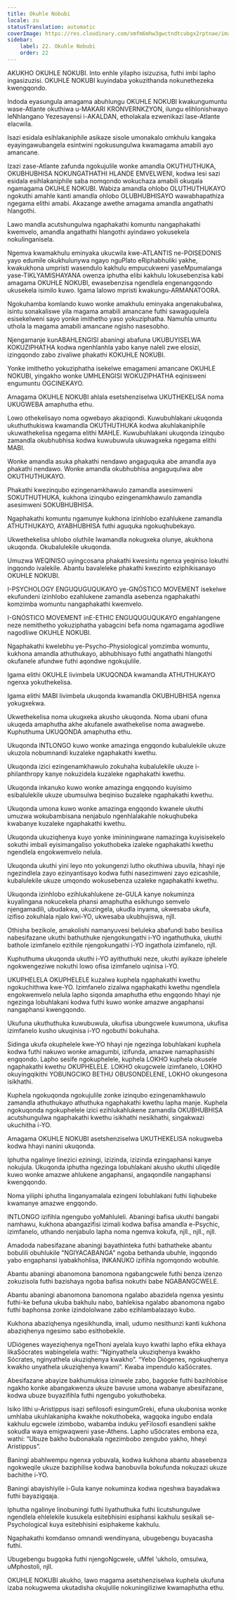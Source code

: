 ```yaml
---
title: Okuhle Nobubi
locale: zu
statusTranslation: automatic
coverImage: https://res.cloudinary.com/xmfm6mhw3gwctndtcubgx2rptnae/image/upload/v1740337243/small_cover_educacion_fundamental_a051170f1c.webp
sidebar:
    label: 22. Okuhle Nobubi
    order: 22
---
```

AKUKHO OKUHLE NOKUBI. Into enhle yilapho isizuzisa, futhi imbi lapho ingasizuzisi. OKUHLE NOKUBI kuyindaba yokuzithanda nokunethezeka kwengqondo.

Indoda eyasungula amagama abuhlungu OKUHLE NOKUBI kwakungumuntu wase-Atlante okuthiwa u-MAKARI KRONVERNKZYON, ilungu elihlonishwayo leNhlangano Yezesayensi i-AKALDAN, etholakala ezwenikazi lase-Atlante elacwila.

Isazi esidala esihlakaniphile asikaze sisole umonakalo omkhulu kangaka eyayingawubangela esintwini ngokusungulwa kwamagama amabili ayo amancane.

Izazi zase-Atlante zafunda ngokujulile wonke amandla OKUTHUTHUKA, OKUBHUBHISA NOKUNGATHATHI HLANDE EMVELWENI, kodwa lesi sazi esidala esihlakaniphile saba nomqondo wokuchaza amabili okuqala ngamagama OKUHLE NOKUBI. Wabiza amandla ohlobo OLUTHUTHUKAYO ngokuthi amahle kanti amandla ohlobo OLUBHUBHISAYO wawabhapathiza ngegama elithi amabi. Akazange awethe amagama amandla angathathi hlangothi.

Lawo mandla acutshungulwa ngaphakathi komuntu nangaphakathi kwemvelo, amandla angathathi hlangothi ayindawo yokusekela nokulinganisela.

Ngemva kwamakhulu eminyaka ukucwila kwe-ATLANTIS ne-POISEDONIS yayo edumile okukhulunywa ngayo nguPlato eRiphabhuliki yakhe, kwakukhona umpristi wasendulo kakhulu empucukweni yaseMpumalanga yase-TIKLYAMISHAYANA owenza iphutha elibi kakhulu lokusebenzisa kabi amagama OKUHLE NOKUBI, ewasebenzisa ngendlela engenangqondo ukusekela isimilo kuwo. Igama lalowo mpristi kwakungu-ARMANATOORA.

Ngokuhamba komlando kuwo wonke amakhulu eminyaka angenakubalwa, isintu sonakaliswe yila magama amabili amancane futhi sawaguqulela esisekelweni sayo yonke imithetho yaso yokuziphatha. Namuhla umuntu uthola la magama amabili amancane ngisho nasesobho.

Njengamanje kunABAHLENGISI abaningi abafuna UKUBUYISELWA KOKUZIPHATHA kodwa ngenhlanhla yabo kanye naleli zwe elosizi, izingqondo zabo zivaliwe phakathi KOKUHLE NOKUBI.

Yonke imithetho yokuziphatha isekelwe emagameni amancane OKUHLE NOKUBI, yingakho wonke UMHLENGISI WOKUZIPHATHA eqinisweni engumuntu OGCINEKAYO.

Amagama OKUHLE NOKUBI ahlala esetshenziselwa UKUTHEKELISA noma UKUGWEBA amaphutha ethu.

Lowo othekelisayo noma ogwebayo akaziqondi. Kuwubuhlakani ukuqonda ukuthuthukiswa kwamandla OKUTHUTHUKA kodwa akuhlakaniphile ukuwathekelisa ngegama elithi MAHLE. Kuwubuhlakani ukuqonda izinqubo zamandla okubhubhisa kodwa kuwubuwula ukuwagxeka ngegama elithi MABI.

Wonke amandla asuka phakathi nendawo angaguquka abe amandla aya phakathi nendawo. Wonke amandla okubhubhisa angaguqulwa abe OKUTHUTHUKAYO.

Phakathi kwezinqubo ezingenamkhawulo zamandla asesimweni SOKUTHUTHUKA, kukhona izinqubo ezingenamkhawulo zamandla asesimweni SOKUBHUBHISA.

Ngaphakathi komuntu ngamunye kukhona izinhlobo ezahlukene zamandla ATHUTHUKAYO, AYABHUBHISA futhi aguquka ngokuqhubekayo.

Ukwethekelisa uhlobo oluthile lwamandla nokugxeka olunye, akukhona ukuqonda. Okubalulekile ukuqonda.

Umuzwa WEQINISO uyingcosana phakathi kwesintu ngenxa yeqiniso lokuthi ingqondo ivalekile. Abantu bavaleleke phakathi kwezinto eziphikisanayo OKUHLE NOKUBI.

I-PSYCHOLOGY ENGUQUGUQUKAYO ye-GNÓSTICO MOVEMENT isekelwe ekufundeni izinhlobo ezahlukene zamandla asebenza ngaphakathi komzimba womuntu nangaphakathi kwemvelo.

I-GNÓSTICO MOVEMENT inE-ETHIC ENGUQUGUQUKAYO engahlangene neze nemithetho yokuziphatha yabagcini befa noma ngamagama agodliwe nagodliwe OKUHLE NOKUBI.

Ngaphakathi kwelebhu ye-Psycho-Physiological yomzimba womuntu, kukhona amandla athuthukayo, abhubhisayo futhi angathathi hlangothi okufanele afundwe futhi aqondwe ngokujulile.

Igama elithi OKUHLE livimbela UKUQONDA kwamandla ATHUTHUKAYO ngenxa yokuthekelisa.

Igama elithi MABI livimbela ukuqonda kwamandla OKUBHUBHISA ngenxa yokugxekwa.

Ukwethekelisa noma ukugxeka akusho ukuqonda. Noma ubani ofuna ukuqeda amaphutha akhe akufanele awathekelise noma awagwebe. Kuphuthuma UKUQONDA amaphutha ethu.

Ukuqonda INTLONGO kuwo wonke amazinga engqondo kubalulekile ukuze ukuzola nobumnandi kuzaleke ngaphakathi kwethu.

Ukuqonda izici ezingenamkhawulo zokuhaha kubalulekile ukuze i-philanthropy kanye nokuzidela kuzaleke ngaphakathi kwethu.

Ukuqonda inkanuko kuwo wonke amazinga engqondo kuyisimo esibalulekile ukuze ubumsulwa beqiniso buzaleke ngaphakathi kwethu.

Ukuqonda umona kuwo wonke amazinga engqondo kwanele ukuthi umuzwa wokubambisana nenjabulo ngenhlalakahle nokuqhubeka kwabanye kuzaleke ngaphakathi kwethu.

Ukuqonda ukuziqhenya kuyo yonke imininingwane namazinga kuyisisekelo sokuthi imbali eyisimangaliso yokuthobeka izaleke ngaphakathi kwethu ngendlela engokwemvelo nelula.

Ukuqonda ukuthi yini leyo nto yokungenzi lutho okuthiwa ubuvila, hhayi nje ngezindlela zayo ezinyantisayo kodwa futhi nasezimweni zayo ezicashile, kubalulekile ukuze umqondo wokusebenza uzaleke ngaphakathi kwethu.

Ukuqonda izinhlobo ezihlukahlukene ze-GULA kanye nokuminza kuyalingana nokucekela phansi amaphutha esikhungo semvelo njengamadili, ubudakwa, ukuzingela, ukudla inyama, ukwesaba ukufa, izifiso zokuhlala njalo kwi-YO, ukwesaba ukubhujiswa, njll.

Othisha bezikole, amakolishi namanyuvesi beluleka abafundi babo besilisa nabesifazane ukuthi bathuthuke njengokungathi i-YO ingathuthuka, ukuthi bathole izimfanelo ezithile njengokungathi i-YO ingathola izimfanelo, njll.

Kuphuthuma ukuqonda ukuthi i-YO ayithuthuki neze, ukuthi ayikaze iphelele ngokwengeziwe nokuthi lowo ofisa izimfanelo uqinisa i-YO.

UKUPHELELA OKUPHELELE kuzalwa kuphela ngaphakathi kwethu ngokuchithwa kwe-YO. Izimfanelo zizalwa ngaphakathi kwethu ngendlela engokwemvelo nelula lapho siqonda amaphutha ethu engqondo hhayi nje ngezinga lobuhlakani kodwa futhi kuwo wonke amazwe angaphansi nangaphansi kwengqondo.

Ukufuna ukuthuthuka kuwubuwula, ukufisa ubungcwele kuwumona, ukufisa izimfanelo kusho ukuqinisa i-YO ngobuthi bokuhaha.

Sidinga ukufa okuphelele kwe-YO hhayi nje ngezinga lobuhlakani kuphela kodwa futhi nakuwo wonke amagumbi, izifunda, amazwe namaphasishi engqondo. Lapho sesife ngokuphelele, kuphela LOKHO kuphela okusele ngaphakathi kwethu OKUPHELELE. LOKHO okugcwele izimfanelo, LOKHO okuyingqikithi YOBUNGCIKO BETHU OBUSONDELENE, LOKHO okungesona isikhathi.

Kuphela ngokuqonda ngokujulile zonke izinqubo ezingenamkhawulo zamandla athuthukayo athuthuka ngaphakathi kwethu lapha manje. Kuphela ngokuqonda ngokuphelele izici ezihlukahlukene zamandla OKUBHUBHISA acutshungulwa ngaphakathi kwethu isikhathi nesikhathi, singakwazi ukuchitha i-YO.

Amagama OKUHLE NOKUBI asetshenziselwa UKUTHEKELISA nokugweba kodwa hhayi nanini ukuqonda.

Iphutha ngalinye linezici eziningi, izizinda, izizinda ezingaphansi kanye nokujula. Ukuqonda iphutha ngezinga lobuhlakani akusho ukuthi uliqedile kuwo wonke amazwe ahlukene angaphansi, angaqondile nangaphansi kwengqondo.

Noma yiliphi iphutha linganyamalala ezingeni lobuhlakani futhi liqhubeke kwamanye amazwe engqondo.

INTLONGO izifihla ngengubo yoMahluleli. Abaningi bafisa ukuthi bangabi namhawu, kukhona abangazifisi izimali kodwa bafisa amandla e-Psychic, izimfanelo, uthando nenjabulo lapha noma ngemva kokufa, njll., njll., njll.

Amadoda nabesifazane abaningi bayathinteka futhi bathatheke abantu bobulili obuhlukile "NGIYACABANGA" ngoba bethanda ubuhle, ingqondo yabo engaphansi iyabakhohlisa, INKANUKO izifihla ngomqondo wobuhle.

Abantu abaningi abanomona banomona ngabangcwele futhi benza izenzo zokuzisola futhi bazishaya ngoba bafisa nokuthi babe NGABANGCWELE.

Abantu abaningi abanomona banomona ngalabo abazidela ngenxa yesintu futhi-ke befuna ukuba bakhulu nabo, bahlekisa ngalabo abanomona ngabo futhi baphonsa zonke izindololwane zabo ezihlambalazayo kubo.

Kukhona abaziqhenya ngesikhundla, imali, udumo nesithunzi kanti kukhona abaziqhenya ngesimo sabo esithobekile.

UDiógenes wayeziqhenya ngeThoni ayelala kuyo kwathi lapho efika ekhaya likaSócrates wabingelela wathi: “Nginyathela ukuziqhenya kwakho Sócrates, nginyathela ukuziqhenya kwakho”. “Yebo Diógenes, ngokuqhenya kwakho unyathela ukuziqhenya kwami”. Kwaba impendulo kaSócrates.

Abesifazane abayize bakhumukisa izinwele zabo, bagqoke futhi bazihlobise ngakho konke abangakwenza ukuze bavuse umona wabanye abesifazane, kodwa ubuze buyazifihla futhi ngengubo yokuthobeka.

Isiko lithi u-Aristippus isazi sefilosofi esingumGreki, efuna ukubonisa wonke umhlaba ukuhlakanipha kwakhe nokuthobeka, wagqoka ingubo endala kakhulu egcwele izimbobo, wabamba induku yeFilosofi esandleni sakhe sokudla waya emigwaqweni yase-Athens. Lapho uSócrates embona eza, wathi: “Ubuze bakho bubonakala ngezimbobo zengubo yakho, hheyi Aristippus”.

Baningi abahlwempu ngenxa yobuvala, kodwa kukhona abantu abasebenza ngokweqile ukuze baziphilise kodwa banobuvila bokufunda nokuzazi ukuze bachithe i-YO.

Baningi abayishiyile i-Gula kanye nokuminza kodwa ngeshwa bayadakwa futhi bayazigqaja.

Iphutha ngalinye linobuningi futhi liyathuthuka futhi licutshungulwe ngendlela ehlelekile kusukela esitebhisini esiphansi kakhulu sesikali se-Psychological kuya esitebhisini esiphakeme kakhulu.

Ngaphakathi komdanso omnandi wendinyana, ubugebengu buyacasha futhi.

Ubugebengu bugqoka futhi njengoNgcwele, uMfel 'ukholo, omsulwa, uMphostoli, njll.

OKUHLE NOKUBI akukho, lawo magama asetshenziselwa kuphela ukufuna izaba nokugwema ukutadisha okujulile nokuningiliziwe kwamaphutha ethu.

